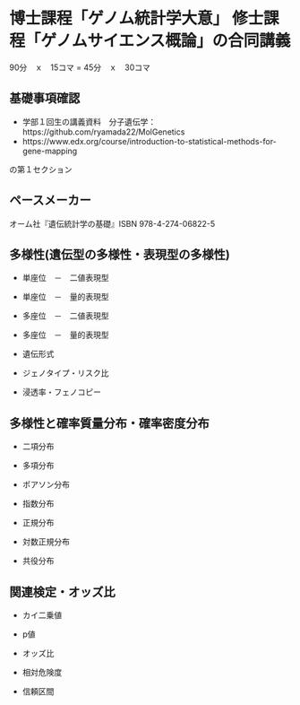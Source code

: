 # 博士課程「ゲノム統計学大意」 修士課程「ゲノムサイエンス概論」の合同講義

90分　ｘ　15コマ = 45分　ｘ　30コマ

## 基礎事項確認

* 学部１回生の講義資料　分子遺伝学：https://github.com/ryamada22/MolGenetics
* https://www.edx.org/course/introduction-to-statistical-methods-for-gene-mapping

の第１セクション

## ペースメーカー

オーム社『遺伝統計学の基礎』ISBN 978-4-274-06822-5

## 多様性(遺伝型の多様性・表現型の多様性)

* 単座位　－　二値表現型
* 単座位　－　量的表現型

* 多座位　－　二値表現型
* 多座位　－　量的表現型

* 遺伝形式
* ジェノタイプ・リスク比
* 浸透率・フェノコピー

## 多様性と確率質量分布・確率密度分布

* 二項分布
* 多項分布

* ポアソン分布
* 指数分布

* 正規分布
* 対数正規分布


* 共役分布

## 関連検定・オッズ比

* カイ二乗値
* p値

* オッズ比
* 相対危険度
* 信頼区間
